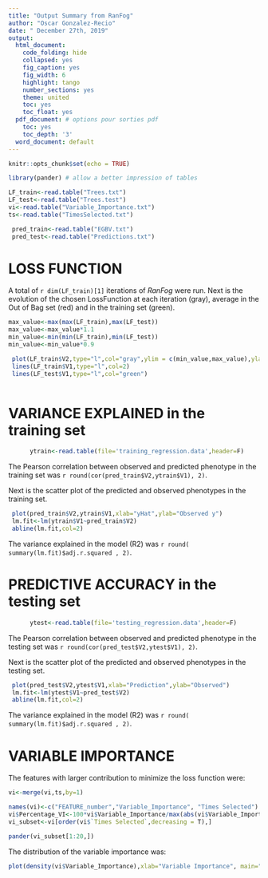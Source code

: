 ```yaml
---
title: "Output Summary from RanFog"
author: "Oscar Gonzalez-Recio"
date: " December 27th, 2019"
output:
  html_document: 
    code_folding: hide
    collapsed: yes
    fig_caption: yes
    fig_width: 6
    highlight: tango
    number_sections: yes
    theme: united
    toc: yes
    toc_float: yes
  pdf_document: # options pour sorties pdf
    toc: yes
    toc_depth: '3'
  word_document: default
---
```

  
```r
knitr::opts_chunk$set(echo = TRUE)

library(pander) # allow a better impression of tables

```


```r

LF_train<-read.table("Trees.txt")
LF_test<-read.table("Trees.test")
vi<-read.table("Variable_Importance.txt")
ts<-read.table("TimesSelected.txt")

 pred_train<-read.table("EGBV.txt")
 pred_test<-read.table("Predictions.txt")

```

# LOSS FUNCTION

A total of `r dim(LF_train)[1]` iterations of *RanFog* were run. Next is the evolution of the chosen LossFunction at each iteration (gray), average in the Out of Bag set (red) and in the training set (green).

```r

max_value<-max(max(LF_train),max(LF_test))
max_value<-max_value*1.1
min_value<-min(min(LF_train),min(LF_test))
min_value<-min_value*0.9

 plot(LF_train$V2,type="l",col="gray",ylim = c(min_value,max_value),ylab="Loss function",main="Loss Function trend",xlab="iteration")
 lines(LF_train$V1,type="l",col=2)
 lines(LF_test$V1,type="l",col="green")
 
```

# VARIANCE EXPLAINED in the training set

```r

	  ytrain<-read.table(file='training_regression.data',header=F)


```

The Pearson correlation between observed and predicted phenotype in the training set was `r round(cor(pred_train$V2,ytrain$V1), 2)`.

Next is the scatter plot of the predicted and observed phenotypes in the training set.

```r


 plot(pred_train$V2,ytrain$V1,xlab="yHat",ylab="Observed y")
 lm.fit<-lm(ytrain$V1~pred_train$V2)
 abline(lm.fit,col=2)
```


The variance explained in the model (R2) was `r round( summary(lm.fit)$adj.r.squared , 2)`.

# PREDICTIVE ACCURACY in the testing set

```r

	  ytest<-read.table(file='testing_regression.data',header=F)


```

The Pearson correlation between observed and predicted phenotype in the testing set was `r round(cor(pred_test$V2,ytest$V1), 2)`.

Next is the scatter plot of the predicted and observed phenotypes in the testing set.

```r


 plot(pred_test$V2,ytest$V1,xlab="Prediction",ylab="Observed")
 lm.fit<-lm(ytest$V1~pred_test$V2)
 abline(lm.fit,col=2)
```


The variance explained in the model (R2) was `r round( summary(lm.fit)$adj.r.squared , 2)`.

# VARIABLE IMPORTANCE

The features with larger contribution to minimize the loss function were:

```r

vi<-merge(vi,ts,by=1)

names(vi)<-c("FEATURE_number","Variable_Importance", "Times Selected")
vi$Percentage_VI<-100*vi$Variable_Importance/max(abs(vi$Variable_Importance))
vi_subset<-vi[order(vi$`Times Selected`,decreasing = T),]

pander(vi_subset[1:20,])

```

The distribution of the variable importance was:

```r

plot(density(vi$Variable_Importance),xlab="Variable Importance", main="")

```
